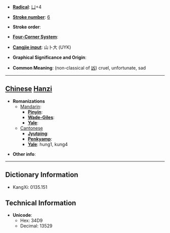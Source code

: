 * '''[[Wiktionary:Chinese radical index| Radical]]''': [[Wiktionary:Chinese radical index 凵|凵]]+4

* '''[[Wiktionary:Chinese total strokes index|Stroke number]]''': [[Wiktionary:Chinese total strokes index 6|6]]

* '''Stroke order''': 

* '''[[Wiktionary:Chinese four corner index|Four-Corner System]]''': 

* '''[[Wiktionary:Chinese Cangjie index|Cangjie input]]''': 山卜大 (UYK)

* '''Graphical Significance and Origin''': 

* '''Common Meaning''': (non-classical of [[凶]]) cruel, unfortunate, sad

----

== [[Chinese]] [[Hanzi]] ==

* '''Romanizations'''
** [[Mandarin]]:
*** '''[[Pinyin]]''': 
*** '''[[Wade-Giles]]''': 
*** '''[[Yale]]''': 
**[[Cantonese]]
***'''[[Jyutping]]''':
***'''[[Penkyamp]]''': 
***'''[[Yale]]''': hung1, kung4

* '''Other info''': 

----

== Dictionary Information ==

* KangXi: 0135.151

== Technical Information ==

* '''Unicode''':
** Hex: 34D9
** Decimal: 13529